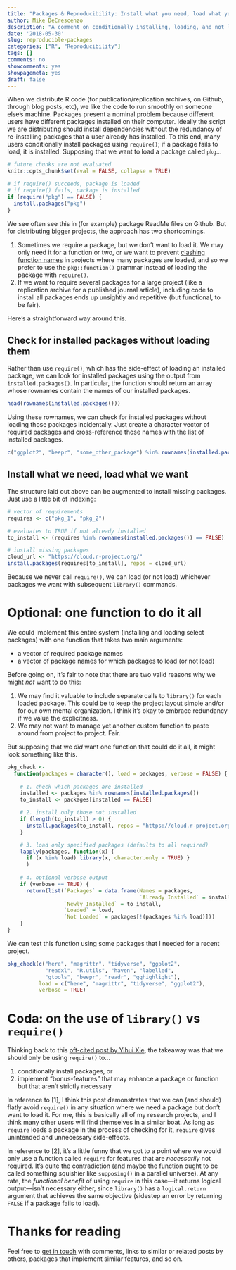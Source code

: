 ```yaml
---
title: "Packages & Reproducibility: Install what you need, load what you want"
author: Mike DeCrescenzo
description: "A comment on conditionally installing, loading, and not loading packages for reproducible R scripts"
date: '2018-05-30'
slug: reproducible-packages
categories: ["R", "Reproducibility"]
tags: []
comments: no
showcomments: yes
showpagemeta: yes
draft: false
---
```


When we distribute R code (for publication/replication archives, on Github, through blog posts, etc), we like the code to run smoothly on someone else's machine. Packages present a nominal problem because different users have different packages installed on their computer. Ideally the script we are distributing should install dependencies without the redundancy of re-installing packages that a user already has installed. To this end, many users conditionally install packages using `require()`; if a package fails to load, it is installed. Supposing that we want to load a package called `pkg`...

```r
# future chunks are not evaluated
knitr::opts_chunk$set(eval = FALSE, collapse = TRUE)
```

```r
# if require() succeeds, package is loaded
# if require() fails, package is installed
if (require("pkg") == FALSE) {
  install.packages("pkg")
}
```

We see often see this in (for example) package ReadMe files on Github. But for distributing bigger projects, the approach has two shortcomings.

1. Sometimes we require a package, but we don't want to load it. We may only need it for a function or two, or we want to prevent [clashing function names](https://github.com/r-lib/conflicted) in projects where many packages are loaded, and so we prefer to use the `pkg::function()` grammar instead of loading the package with `require()`.
2. If we want to require several packages for a large project (like a replication archive for a published journal article), including code to install all packages ends up unsightly and repetitive (but functional, to be fair).

Here's a straightforward way around this. 


## Check for installed packages without loading them

Rather than use `require()`, which has the side-effect of loading an installed package, we can look for installed packages using the output from `installed.packages()`. In particular, the function should return an array whose rownames contain the names of our installed packages. 

```r
head(rownames(installed.packages()))
```

Using these rownames, we can check for installed packages without loading those packages incidentally. Just create a character vector of required packages and cross-reference those names with the list of installed packages.

```r
c("ggplot2", "beepr", "some_other_package") %in% rownames(installed.packages())
```


## Install what we need, load what we want

The structure laid out above can be augmented to install missing packages. Just use a little bit of indexing:

```r
# vector of requirements 
requires <- c("pkg_1", "pkg_2")

# evaluates to TRUE if not already installed
to_install <- (requires %in% rownames(installed.packages()) == FALSE)

# install missing packages
cloud_url <- "https://cloud.r-project.org/"
install.packages(requires[to_install], repos = cloud_url)
```

Because we never call `require()`, we can load (or not load) whichever packages we want with subsequent `library()` commands.


# Optional: one function to do it all

We could implement this entire system (installing and loading select packages) with one function that takes two main arguments:

- a vector of required package names
- a vector of package names for which packages to load (or not load)

Before going on, it's fair to note that there are two valid reasons why we might *not* want to do this:

1. We may find it valuable to include separate calls to `library()` for each loaded package. This could be to keep the project layout simple and/or for our own mental organization. I think it's okay to embrace redundancy if we value the explicitness.
2. We may not want to manage yet another custom function to paste around from project to project. Fair.

But supposing that we *did* want one function that could do it all, it might look something like this. 


```r
pkg_check <- 
  function(packages = character(), load = packages, verbose = FALSE) {
  
    # 1. check which packages are installed
    installed <- packages %in% rownames(installed.packages())
    to_install <- packages[installed == FALSE]

    # 2. install only those not installed
    if (length(to_install) > 0) {
      install.packages(to_install, repos = "https://cloud.r-project.org/")
    }

    # 3. load only specified packages (defaults to all required)
    lapply(packages, function(x) { 
      if (x %in% load) library(x, character.only = TRUE) } 
      )      
    
    # 4. optional verbose output
    if (verbose == TRUE) {
      return(list(`Packages` = data.frame(Names = packages, 
                                          `Already Installed` = installed),
                  `Newly Installed` = to_install,
                  `Loaded` = load,
                  `Not Loaded` = packages[!(packages %in% load)]))  
    }
}
```

We can test this function using some packages that I needed for a recent project.

```r
pkg_check(c("here", "magrittr", "tidyverse", "ggplot2", 
            "readxl", "R.utils", "haven", "labelled", 
            "gtools", "beepr", "readr", "gghighlight"), 
          load = c("here", "magrittr", "tidyverse", "ggplot2"), 
          verbose = TRUE)
```



# Coda: on the use of `library()` vs `require()`

Thinking back to this [oft-cited post by Yihui Xie](https://yihui.name/en/2014/07/library-vs-require/), the takeaway was that we should only be using `require()` to...

1. conditionally install packages, or 
2. implement "bonus-features" that may enhance a package or function but that aren't strictly necessary

In reference to [1], I think this post demonstrates that we can (and should) flatly avoid `require()` in any situation where we need a package but don't want to load it. For me, this is basically all of my research projects, and I think many other users will find themselves in a similar boat. As long as `require` loads a package in the process of checking for it, `require` gives unintended and unnecessary side-effects.

In reference to [2], it's a little funny that we got to a point where we would only use a function called `require` for features that are *necessarily* not required. It's quite the contradiction (and maybe the function ought to be called something squishier like `supposing()` in a parallel universe). At any rate, the *functional benefit* of using `require` in this case---it returns logical output---isn't necessary either, since `library()` has a `logical.return` argument that achieves the same objective (sidestep an error by returning `FALSE` if a package fails to load).



# Thanks for reading

Feel free to [get in touch](https://www.twitter.com/mikedecr) with comments, links to similar or related posts by others, packages that implement similar features, and so on. 




